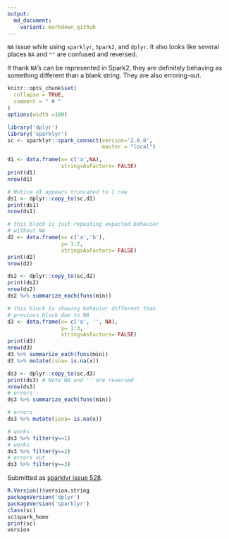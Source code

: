 ```yaml
---
output:
  md_document:
    variant: markdown_github
---
```


`NA` issue while using `sparklyr`, `Spark2`, and `dplyr`.  It also looks like several places
`NA` and `""` are confused and reversed.

It thank `NA`'s can be represented in Spark2, they are definitely behaving
as something different than a blank string.  They are also erroring-out.

<!-- Generated from .Rmd. Please edit that file -->

```r
knitr::opts_chunk$set(
  collapse = TRUE,
  comment = " # "
)
options(width =100)
```

```r
library('dplyr')
library('sparklyr')
sc <- sparklyr::spark_connect(version='2.0.0', 
                              master = "local")
```

```r
d1 <- data.frame(x= c('a',NA), 
                 stringsAsFactors= FALSE)
print(d1)
nrow(d1)

# Notice d1 appears truncated to 1 row
ds1 <- dplyr::copy_to(sc,d1)
print(ds1)
nrow(ds1)
```

```r
# this block is just repeating expected behavior
# without NA
d2 <- data.frame(x= c('a','b'),
                 y= 1:2,
                 stringsAsFactors= FALSE)
print(d2)
nrow(d2)

ds2 <- dplyr::copy_to(sc,d2)
print(ds2)
nrow(ds2)
ds2 %>% summarize_each(funs(min))
```

```r
# this block is showing behavior different than
# previous block due to NA
d3 <- data.frame(x= c('a', '', NA),
                 y= 1:3,
                 stringsAsFactors= FALSE)
print(d3)
nrow(d3)
d3 %>% summarize_each(funs(min))
d3 %>% mutate(isna= is.na(x))

ds3 <- dplyr::copy_to(sc,d3)
print(ds3) # Note NA and '' are reversed
nrow(ds3)
# errors
ds3 %>% summarize_each(funs(min))
```


```r
# errors
ds3 %>% mutate(isna= is.na(x))
```

```r
# works
ds3 %>% filter(y==1)
# works
ds3 %>% filter(y==2)
# errors out
ds3 %>% filter(y==3)
```

Submitted as [sparklyr issue 528](https://github.com/rstudio/sparklyr/issues/528).

```r
R.Version()$version.string
packageVersion('dplyr')
packageVersion('sparklyr')
class(sc)
sc$spark_home
print(sc)
version
```


